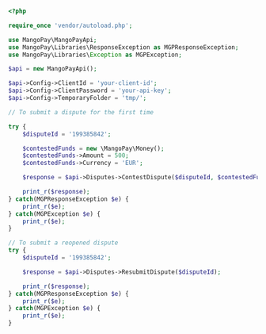   
```php PHP  

<?php 

require_once 'vendor/autoload.php';

use MangoPay\MangoPayApi;
use MangoPay\Libraries\ResponseException as MGPResponseException;
use MangoPay\Libraries\Exception as MGPException;

$api = new MangoPayApi();

$api->Config->ClientId = 'your-client-id';
$api->Config->ClientPassword = 'your-api-key';
$api->Config->TemporaryFolder = 'tmp/';

// To submit a dispute for the first time

try {
    $disputeId = '199385842';

    $contestedFunds = new \MangoPay\Money();
    $contestedFunds->Amount = 500;
    $contestedFunds->Currency = 'EUR';

    $response = $api->Disputes->ContestDispute($disputeId, $contestedFunds);

    print_r($response);
} catch(MGPResponseException $e) {
    print_r($e);
} catch(MGPException $e) {
    print_r($e);
}

// To submit a reopened dispute
try {
    $disputeId = '199385842';

    $response = $api->Disputes->ResubmitDispute($disputeId);

    print_r($response);
} catch(MGPResponseException $e) {
    print_r($e);
} catch(MGPException $e) {
    print_r($e);
}  
```
